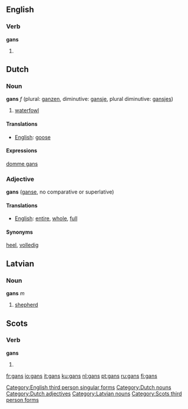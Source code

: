 {{see|Gans}}

==English==

===Verb===
'''gans'''

# {{Geordie}} {{third-person singular of|gan}}

[[Category:English third person singular forms]]

==Dutch==
===Noun===
'''gans''' ''f'' (plural: [[ganzen]], diminutive: [[gansje]], plural diminutive: [[gansjes]])

# [[waterfowl]]

====Translations====
*[[English]]: [[goose]]

====Expressions====
[[domme gans]]

===Adjective===
'''gans''' ([[ganse]], no comparative or superlative)

====Translations====
*[[English]]: [[entire]], [[whole]], [[full]]

====Synonyms====
[[heel]], [[volledig]]

[[Category:Dutch nouns]]
[[Category:Dutch adjectives]]

==Latvian==
===Noun===
'''gans''' ''m''

# [[shepherd]]
{{lv-noun-d1|gan|s}}

[[Category:Latvian nouns]]

==Scots==

===Verb===
'''gans'''

# {{third-person singular of|gan#Scots|gan}}

[[Category:Scots third person forms]]

[[fr:gans]]
[[io:gans]]
[[it:gans]]
[[ku:gans]]
[[nl:gans]]
[[pt:gans]]
[[ru:gans]]
[[fi:gans]]